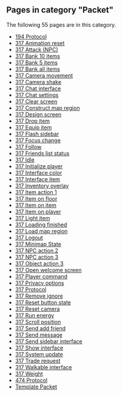 <!-- DO NOT EDIT BELOW THIS LINE, OR CHANGE THIS COMMENT, CODE AUTOMATICALLY GENERATED BY category.sh -->
== '''Pages in category "Packet"''' ==
The following 55 pages are in this category.
* [[194 Protocol]]
* [[317 Animation reset]]
* [[317 Attack (NPC)]]
* [[317 Bank 10 items]]
* [[317 Bank 5 items]]
* [[317 Bank all items]]
* [[317 Camera movement]]
* [[317 Camera shake]]
* [[317 Chat interface]]
* [[317 Chat settings]]
* [[317 Clear screen]]
* [[317 Construct map region]]
* [[317 Design screen]]
* [[317 Drop item]]
* [[317 Equip item]]
* [[317 Flash sidebar]]
* [[317 Focus change]]
* [[317 Follow]]
* [[317 Friends list status]]
* [[317 Idle]]
* [[317 Initialize player]]
* [[317 Interface color]]
* [[317 Interface item]]
* [[317 Inventory overlay]]
* [[317 Item action 1]]
* [[317 Item on floor]]
* [[317 Item on item]]
* [[317 Item on player]]
* [[317 Light item]]
* [[317 Loading finished]]
* [[317 Load map region]]
* [[317 Logout]]
* [[317 Minimap State]]
* [[317 NPC action 2]]
* [[317 NPC action 3]]
* [[317 Object action 3]]
* [[317 Open welcome screen]]
* [[317 Player command]]
* [[317 Privacy options]]
* [[317 Protocol]]
* [[317 Remove ignore]]
* [[317 Reset button state]]
* [[317 Reset camera]]
* [[317 Run energy]]
* [[317 Scroll position]]
* [[317 Send add friend]]
* [[317 Send message]]
* [[317 Send sidebar interface]]
* [[317 Show interface]]
* [[317 System update]]
* [[317 Trade request]]
* [[317 Walkable interface]]
* [[317 Weight]]
* [[474 Protocol]]
* [[Template Packet]]
